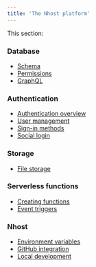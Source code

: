 ```yaml
---
title: 'The Nhost platform'
---
```


This section:

### Database

- [Schema](/platform/database)
- [Permissions](/platform/database/permissions)
- [GraphQL](/platform/database/graphql)

### Authentication

- [Authentication overview](/platform/authentication)
- [User management](/platform/authentication/user-management)
- [Sign-in methods](/platform/authentication/sign-in-methods)
- [Social login](/platform/authentication/social-login)

### Storage

- [File storage](/platform/storage)

### Serverless functions

- [Creating functions](/platform/serverless-functions)
- [Event triggers](/platform/serverless-functions/event-triggers)

### Nhost

- [Environment variables](/platform/nhost/environment-variables)
- [GitHub integration](/platform/nhost/github-integration)
- [Local development](/platform/nhost/local-development)
